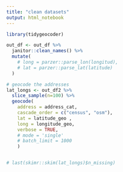 ```yaml
---
title: "clean datasets"
output: html_notebook
---
```

```r
library(tidygeocoder)
```

```r
out_df <- out_df %>% 
  janitor::clean_names() %>% 
  mutate(
    # long = parzer::parse_lon(longitud),
    # lat = parzer::parse_lat(latitude)
  )

# geocode the addresses
lat_longs <- out_df2 %>%
  slice_sample(n=100) %>%
  geocode(
    address = address_cat, 
    cascade_order = c("census", "osm"),
    lat = latitude_geo , 
    long = longitude_geo,
    verbose = TRUE,
    # mode = 'single'
    # batch_limit = 1000
    )


# last(skimr::skim(lat_longs)$n_missing)
```


